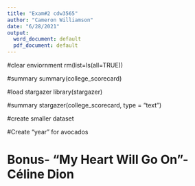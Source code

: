 ---
title: "Exam#2 cdw3565"
author: "Cameron Williamson"
date: "6/28/2021"
output:
  word_document: default
  pdf_document: default
---

#clear enviornment
rm(list=ls(all=TRUE))

#summary 
summary(college_scorecard)

#load stargazer
library(stargazer)

#summary 
stargazer(college_scorecard, type = "text")

#create smaller dataset 


#Create "year" for avocados



# Bonus- "My Heart Will Go On"- Céline Dion